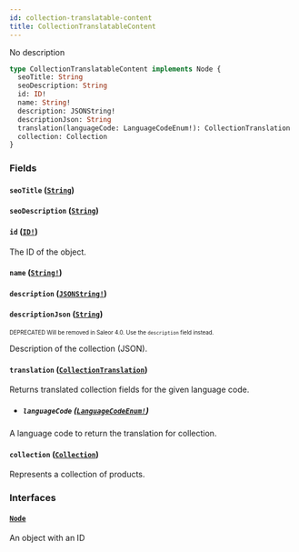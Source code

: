 ```yaml
---
id: collection-translatable-content
title: CollectionTranslatableContent
---
```


No description

```graphql
type CollectionTranslatableContent implements Node {
  seoTitle: String
  seoDescription: String
  id: ID!
  name: String!
  description: JSONString!
  descriptionJson: String
  translation(languageCode: LanguageCodeEnum!): CollectionTranslation
  collection: Collection
}
```

### Fields

#### `seoTitle` ([`String`](/developer/api-reference/scalars/string.mdx))

#### `seoDescription` ([`String`](/developer/api-reference/scalars/string.mdx))

#### `id` ([`ID!`](/developer/api-reference/scalars/id.mdx))

The ID of the object.

#### `name` ([`String!`](/developer/api-reference/scalars/string.mdx))

#### `description` ([`JSONString!`](/developer/api-reference/scalars/json-string.mdx))

#### `descriptionJson` ([`String`](/developer/api-reference/scalars/string.mdx))

<sub><sup><span className="deprecatedTag">DEPRECATED</span> Will be removed in Saleor 4.0. Use the `description` field instead.</sup></sub>

Description of the collection (JSON).

#### `translation` ([`CollectionTranslation`](/developer/api-reference/objects/collection-translation.mdx))

Returns translated collection fields for the given language code.

- ##### `languageCode` ([`LanguageCodeEnum!`](/developer/api-reference/enums/language-code-enum.mdx))

A language code to return the translation for collection.

#### `collection` ([`Collection`](/developer/api-reference/objects/collection.mdx))

Represents a collection of products.

### Interfaces

#### [`Node`](/developer/api-reference/interfaces/node.mdx)

An object with an ID
